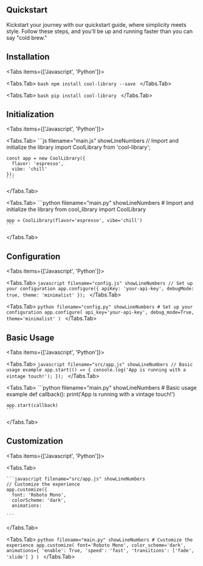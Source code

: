 
## Quickstart

Kickstart your journey with our quickstart guide, where simplicity meets style. Follow these steps, and you'll be up and running faster than you can say "cold brew."

## Installation

<Tabs items={['Javascript', 'Python']}>

  <Tabs.Tab>
    ```bash
    npm install cool-library --save
    ```
  </Tabs.Tab>

  <Tabs.Tab>
    ```bash
    pip install cool-library
    ```
  </Tabs.Tab>

</Tabs>

## Initialization

<Tabs items={['Javascript', 'Python']}>

  <Tabs.Tab>
    ```js filename="main.js" showLineNumbers
    // Import and initialize the library
    import CoolLibrary from 'cool-library';

    const app = new CoolLibrary({
      flavor: 'espresso',
      vibe: 'chill'
    });
    ```
  </Tabs.Tab>

  <Tabs.Tab>
    ```python filename="main.py" showLineNumbers
    # Import and initialize the library
    from cool_library import CoolLibrary

    app = CoolLibrary(flavor='espresso', vibe='chill')
    ```
  </Tabs.Tab>

</Tabs>

## Configuration

<Tabs items={['Javascript', 'Python']}>

  <Tabs.Tab>
    ```javascript filename="config.js" showLineNumbers
    // Set up your configuration
    app.configure({
      apiKey: 'your-api-key',
      debugMode: true,
      theme: 'minimalist'
    });
    ```
  </Tabs.Tab>

  <Tabs.Tab>
    ```python filename="config.py" showLineNumbers
    # Set up your configuration
    app.configure(
        api_key='your-api-key',
        debug_mode=True,
        theme='minimalist'
    )
    ```
  </Tabs.Tab>

</Tabs>

## Basic Usage

<Tabs items={['Javascript', 'Python']}>

  <Tabs.Tab>
    ```javascript filename="src/app.js" showLineNumbers
    // Basic usage example
    app.start(() => {
      console.log('App is running with a vintage touch!');
    });
    ```
  </Tabs.Tab>

  <Tabs.Tab>
    ```python filename="main.py" showLineNumbers
    # Basic usage example
    def callback():
        print('App is running with a vintage touch!')

    app.start(callback)
    ```
  </Tabs.Tab>

</Tabs>

## Customization

<Tabs items={['Javascript', 'Python']}>

  <Tabs.Tab>
    
    ```javascript filename="src/app.js" showLineNumbers
    // Customize the experience
    app.customize({
      font: 'Roboto Mono',
      colorScheme: 'dark',
      animations:

    ```
  </Tabs.Tab>

  <Tabs.Tab>
    ```python filename="main.py" showLineNumbers
    # Customize the experience
    app.customize(
        font='Roboto Mono',
        color_scheme='dark',
        animations={
            'enable': True,
            'speed': 'fast',
            'transitions': ['fade', 'slide']
        }
    )
    ```
  </Tabs.Tab>

</Tabs>